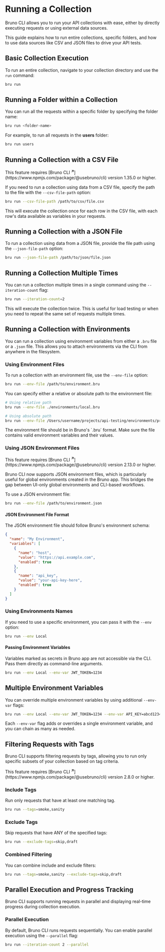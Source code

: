 
# Running a Collection 

Bruno CLI allows you to run your API collections with ease, either by directly executing requests or using external data sources.

This guide explains how to run entire collections, specific folders, and how to use data sources like CSV and JSON files to drive your API tests.

## Basic Collection Execution

To run an entire collection, navigate to your collection directory and use the `run` command:

```bash copy
bru run
```

## Running a Folder within a Collection

You can run all the requests within a specific folder by specifying the folder name:

```bash copy
bru run <folder-name>
```

For example, to run all requests in the **users** folder:

```bash copy
bru run users
```

## Running a Collection with a CSV File

<Callout type="info">
  This feature requires [Bruno CLI <strong><sup>↗</sup></strong>](https://www.npmjs.com/package/@usebruno/cli) version 1.35.0 or higher.
</Callout>

If you need to run a collection using data from a CSV file, specify the path to the file with the `--csv-file-path` option:

```bash copy
bru run --csv-file-path /path/to/csv/file.csv
```

This will execute the collection once for each row in the CSV file, with each row's data available as variables in your requests.

## Running a Collection with a JSON File

To run a collection using data from a JSON file, provide the file path using the `--json-file-path` option:

```bash copy
bru run --json-file-path /path/to/json/file.json
```
## Running a Collection Multiple Times

You can run a collection multiple times in a single command using the `--iteration-count` flag:

```bash copy
bru run --iteration-count=2
```

This will execute the collection twice. This is useful for load testing or when you need to repeat the same set of requests multiple times.

## Running a Collection with Environments

You can run a collection using environment variables from either a `.bru` file or a `.json` file. This allows you to attach environments via the CLI from anywhere in the filesystem.

### Using Environment Files

To run a collection with an environment file, use the `--env-file` option:

```bash copy
bru run --env-file /path/to/environment.bru
```

You can specify either a relative or absolute path to the environment file:

```bash copy
# Using relative path
bru run --env-file ./environments/local.bru

# Using absolute path
bru run --env-file /Users/username/projects/api-testing/environments/prod.bru
```

<Callout type="info">
  The environment file should be in Bruno's `.bru` format. Make sure the file contains valid environment variables and their values.
</Callout>

### Using JSON Environment Files

<Callout type="info">
  This feature requires [Bruno CLI <strong><sup>↗</sup></strong>](https://www.npmjs.com/package/@usebruno/cli) version 2.13.0 or higher.
</Callout>

Bruno CLI now supports JSON environment files, which is particularly useful for global environments created in the Bruno app. This bridges the gap between UI-only global environments and CLI-based workflows.

To use a JSON environment file:

```bash copy
bru run --env-file /path/to/environment.json
```

#### JSON Environment File Format

The JSON environment file should follow Bruno's environment schema:

```json copy
{
  "name": "My Environment",
  "variables": [
    { 
      "name": "host", 
      "value": "https://api.example.com", 
      "enabled": true 
    },
    { 
      "name": "api_key", 
      "value": "your-api-key-here", 
      "enabled": true 
    }
  ]
}
```

### Using Environments Names

If you need to use a specific environment, you can pass it with the `--env` option:

```bash copy
bru run --env Local
```

#### Passing Environment Variables

<Callout type="info">
Variables marked as secrets in Bruno app are not accessible via the CLI. Pass them directly as command-line arguments.
</Callout>

```bash copy
bru run --env Local --env-var JWT_TOKEN=1234
```

## Multiple Environment Variables

You can override multiple environment variables by using additional `--env-var` flags:

```bash copy
bru run --env Local --env-var JWT_TOKEN=1234 --env-var API_KEY=abcd1234 
```

Each `--env-var` flag adds or overrides a single environment variable, and you can chain as many as needed.

## Filtering Requests with Tags

Bruno CLI supports filtering requests by tags, allowing you to run only specific subsets of your collection based on tag criteria.

<Callout type="info">
  This feature requires [Bruno CLI <strong><sup>↗</sup></strong>](https://www.npmjs.com/package/@usebruno/cli) version 2.8.0 or higher.
</Callout>

### Include Tags

Run only requests that have at least one matching tag.

```bash copy
bru run --tags=smoke,sanity
```

### Exclude Tags

Skip requests that have ANY of the specified tags:

```bash copy
bru run --exclude-tags=skip,draft
```

### Combined Filtering

You can combine include and exclude filters:

```bash copy
bru run --tags=smoke,sanity --exclude-tags=skip,draft
```

## Parallel Execution and Progress Tracking

Bruno CLI supports running requests in parallel and displaying real-time progress during collection execution.

### Parallel Execution

By default, Bruno CLI runs requests sequentially. You can enable parallel execution using the `--parallel` flag:

```bash copy
bru run --iteration-count 2 --parallel
```


